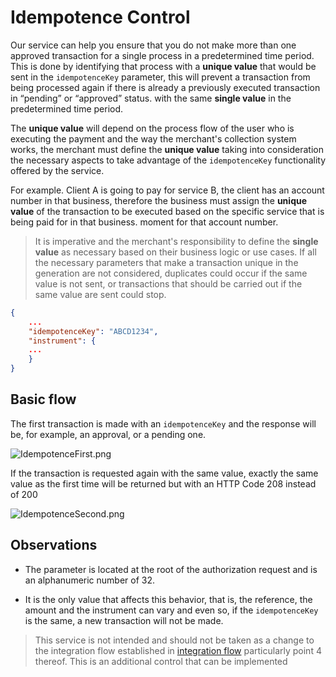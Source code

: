 # Idempotence Control

Our service can help you ensure that you do not make more than one approved transaction for a single process in a predetermined time period. This is done by identifying that process with a **unique value** that would be sent in the `idempotenceKey` parameter, this will prevent a transaction from being processed again if there is already a previously executed transaction in “pending” or “approved” status. with the same **single value** in the predetermined time period.

The **unique value** will depend on the process flow of the user who is executing the payment and the way the merchant's collection system works, the merchant must define the **unique value** taking into consideration the necessary aspects to take advantage of the `idempotenceKey` functionality offered by the service.

For example. Client A is going to pay for service B, the client has an account number in that business, therefore the business must assign the **unique value** of the transaction to be executed based on the specific service that is being paid for in that business. moment for that account number.

> It is imperative and the merchant's responsibility to define the **single value** as necessary based on their business logic or use cases. If all the necessary parameters that make a transaction unique in the generation are not considered, duplicates could occur if the same value is not sent, or transactions that should be carried out if the same value are sent could stop.

```json
{
    ...
    "idempotenceKey": "ABCD1234",
    "instrument": {
    ...
    }
}
```

## Basic flow

The first transaction is made with an `idempotenceKey` and the response will be, for example, an approval, or a pending one.

![IdempotenceFirst.png](/IdempotenceFirst.png)

If the transaction is requested again with the same value, exactly the same value as the first time will be returned but with an HTTP Code 208 instead of 200

![IdempotenceSecond.png](/IdempotenceSecond.png)


## Observations

* The parameter is located at the root of the authorization request and is an alphanumeric number of 32.

* It is the only value that affects this behavior, that is, the reference, the amount and the instrument can vary and even so, if the `idempotenceKey` is the same, a new transaction will not be made.

> This service is not intended and should not be taken as a change to the integration flow established in [integration flow](/gateway/transaction-flow) particularly point 4 thereof. This is an additional control that can be implemented